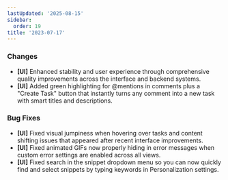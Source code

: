 ```yaml
---
lastUpdated: '2025-08-15'
sidebar:
  order: 19
title: '2023-07-17'
---
```


### Changes

- **[UI]** Enhanced stability and user experience through comprehensive quality improvements across the interface and backend systems.
- **[UI]** Added green highlighting for @mentions in comments plus a "Create Task" button that instantly turns any comment into a new task with smart titles and descriptions.

### Bug Fixes

- **[UI]** Fixed visual jumpiness when hovering over tasks and content shifting issues that appeared after recent interface improvements.
- **[UI]** Fixed animated GIFs now properly hiding in error messages when custom error settings are enabled across all views.
- **[UI]** Fixed search in the snippet dropdown menu so you can now quickly find and select snippets by typing keywords in Personalization settings.